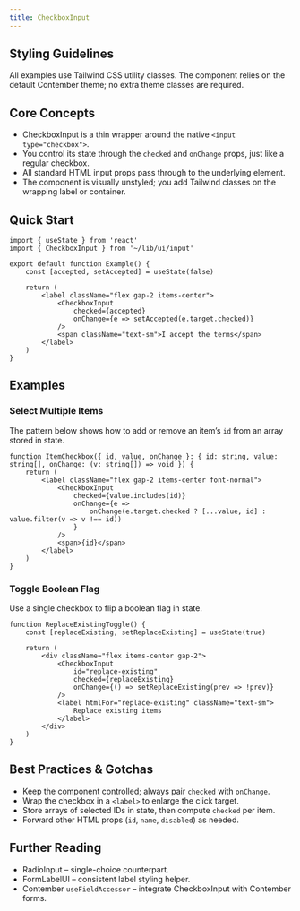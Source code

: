 ```yaml
---
title: CheckboxInput
---
```


<!-- Edited by human: false -->
<!-- Examples count: 11 -->
<!-- Source examples: 0 -->
<!-- Playground examples: 1 -->
<!-- External examples: 10 -->
<!-- Import examples: 6 -->

## Styling Guidelines
All examples use Tailwind CSS utility classes.
The component relies on the default Contember theme; no extra theme classes are required.

## Core Concepts
- CheckboxInput is a thin wrapper around the native `<input type="checkbox">`.
- You control its state through the `checked` and `onChange` props, just like a regular checkbox.
- All standard HTML input props pass through to the underlying element.
- The component is visually unstyled; you add Tailwind classes on the wrapping label or container.

## Quick Start
```tsx
import { useState } from 'react'
import { CheckboxInput } from '~/lib/ui/input'

export default function Example() {
	const [accepted, setAccepted] = useState(false)

	return (
		<label className="flex gap-2 items-center">
			<CheckboxInput
				checked={accepted}
				onChange={e => setAccepted(e.target.checked)}
			/>
			<span className="text-sm">I accept the terms</span>
		</label>
	)
}
```

## Examples

### Select Multiple Items
The pattern below shows how to add or remove an item’s `id` from an array stored in state.

```tsx
function ItemCheckbox({ id, value, onChange }: { id: string, value: string[], onChange: (v: string[]) => void }) {
	return (
		<label className="flex gap-2 items-center font-normal">
			<CheckboxInput
				checked={value.includes(id)}
				onChange={e =>
					onChange(e.target.checked ? [...value, id] : value.filter(v => v !== id))
				}
			/>
			<span>{id}</span>
		</label>
	)
}
```

### Toggle Boolean Flag
Use a single checkbox to flip a boolean flag in state.

```tsx
function ReplaceExistingToggle() {
	const [replaceExisting, setReplaceExisting] = useState(true)

	return (
		<div className="flex items-center gap-2">
			<CheckboxInput
				id="replace-existing"
				checked={replaceExisting}
				onChange={() => setReplaceExisting(prev => !prev)}
			/>
			<label htmlFor="replace-existing" className="text-sm">
				Replace existing items
			</label>
		</div>
	)
}
```

## Best Practices & Gotchas
- Keep the component controlled; always pair `checked` with `onChange`.
- Wrap the checkbox in a `<label>` to enlarge the click target.
- Store arrays of selected IDs in state, then compute `checked` per item.
- Forward other HTML props (`id`, `name`, `disabled`) as needed.

## Further Reading
- RadioInput – single-choice counterpart.
- FormLabelUI – consistent label styling helper.
- Contember `useFieldAccessor` – integrate CheckboxInput with Contember forms.

<!-- End of Generated Documentation -->
